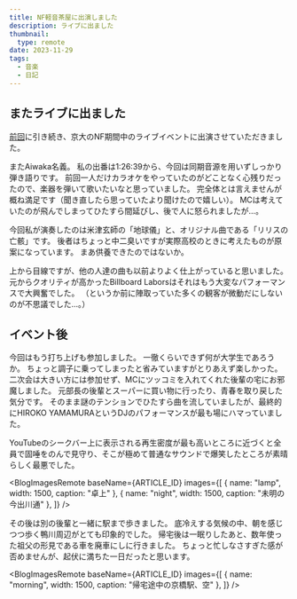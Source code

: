 ```yaml
---
title: NF軽音茶屋に出演しました
description: ライブに出ました
thumbnail:
  type: remote
date: 2023-11-29
tags:
  - 音楽
  - 日記
---
```




## またライブに出ました

[前回](./20230801-live202307)に引き続き、京大のNF期間中のライブイベントに出演させていただきました。

<EmbedYoutube id="pOd2XMIHbyU?si=xXPJpsh2353XGRRf" />

またAiwaka名義。
私の出番は1:26:39から、今回は同期音源を用いずしっかり弾き語りです。
前回一人だけカラオケをやっていたのがどことなく心残りだったので、楽器を弾いて歌いたいなと思っていました。
完全体とは言えませんが概ね満足です（聞き直したら思っていたより聞けたので嬉しい）。
MCは考えていたのが飛んでしまってひたすら間延びし、後で人に怒られましたが...。

今回私が演奏したのは米津玄師の「地球儀」と、オリジナル曲である「リリスの亡骸」です。
後者はちょっと中二臭いですが実際高校のときに考えたものが原案になっています。
まあ供養できたのではないか。

上から目線ですが、他の人達の曲も以前よりよく仕上がっていると思いました。
元からクオリティが高かったBillboard Laborsはそれはもう大変なパフォーマンスで大興奮でした。
（というか前に陣取っていた多くの観客が微動だにしないのが不思議でした...。）

## イベント後

今回はもう打ち上げも参加しました。
一徹くらいできず何が大学生であろうか。
ちょっと調子に乗ってしまったと省みていますがとりあえず楽しかった。
二次会は大きい方には参加せず、MCにツッコミを入れてくれた後輩の宅にお邪魔しました。
元部長の後輩とスーパーに買い物に行ったり、青春を取り戻した気分です。
そのまま謎のテンションでひたすら曲を流していましたが、最終的にHIROKO YAMAMURAというDJのパフォーマンスが最も場にハマっていました。

<EmbedYoutube id="eBtBEGjosHo" />

YouTubeのシークバー上に表示される再生密度が最も高いところに近づくと全員で固唾をのんで見守り、そこが極めて普通なサウンドで爆笑したところが素晴らしく最悪でした。

<BlogImagesRemote
baseName={ARTICLE_ID}
images={[
{ name: "lamp", width: 1500, caption: "卓上" },
{ name: "night", width: 1500, caption: "未明の今出川通" },
]}
/>

その後は別の後輩と一緒に駅まで歩きました。
底冷えする気候の中、朝を感じつつ歩く鴨川周辺がとても印象的でした。
帰宅後は一眠りしたあと、数年使った祖父の形見である車を廃車にしに行きました。
ちょっと忙しなさすぎた感が否めませんが、起伏に満ちた一日だったと思います。

<BlogImagesRemote
baseName={ARTICLE_ID}
images={[
{ name: "morning", width: 1500, caption: "帰宅途中の京橋駅、空" },
]}
/>
